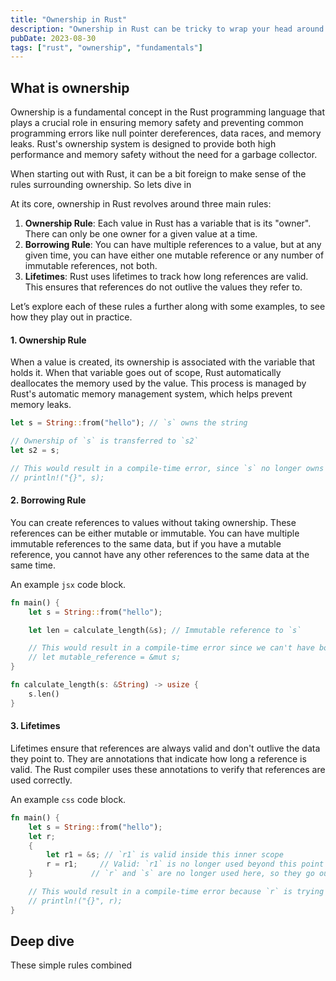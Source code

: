 ```yaml
---
title: "Ownership in Rust"
description: "Ownership in Rust can be tricky to wrap your head around. This post will help you understand the concept of ownership in Rust."
pubDate: 2023-08-30
tags: ["rust", "ownership", "fundamentals"]
---
```

## What is ownership

Ownership is a fundamental concept in the Rust programming language that plays a crucial role in ensuring memory safety and preventing common programming errors like null pointer dereferences, data races, and memory leaks. Rust's ownership system is designed to provide both high performance and memory safety without the need for a garbage collector.

When starting out with Rust, it can be a bit foreign to make sense of the rules surrounding ownership. So lets dive in

At its core, ownership in Rust revolves around three main rules:

1. **Ownership Rule**: Each value in Rust has a variable that is its "owner". There can only be one owner for a given value at a time.
2. **Borrowing Rule**: You can have multiple references to a value, but at any given time, you can have either one mutable reference or any number of immutable references, not both.
3. **Lifetimes**: Rust uses lifetimes to track how long references are valid. This ensures that references do not outlive the values they refer to.

Let’s explore each of these rules a further along with some examples, to see how they play out in practice.



#### 1. Ownership Rule

When a value is created, its ownership is associated with the variable that holds it. When that variable goes out of scope, Rust automatically deallocates the memory used by the value. This process is managed by Rust's automatic memory management system, which helps prevent memory leaks.
```rust {1-3,5} showLineNumbers  
let s = String::from("hello"); // `s` owns the string

// Ownership of `s` is transferred to `s2`
let s2 = s;

// This would result in a compile-time error, since `s` no longer owns the string.
// println!("{}", s); 
```


#### 2. Borrowing Rule
You can create references to values without taking ownership. These references can be either mutable or immutable. You can have multiple immutable references to the same data, but if you have a mutable reference, you cannot have any other references to the same data at the same time.

An example `jsx` code block.

```rust
fn main() {
    let s = String::from("hello");

    let len = calculate_length(&s); // Immutable reference to `s`

    // This would result in a compile-time error since we can't have both an immutable and a mutable reference to the same data.
    // let mutable_reference = &mut s;
}

fn calculate_length(s: &String) -> usize {
    s.len()
}
```

#### 3. Lifetimes

Lifetimes ensure that references are always valid and don't outlive the data they point to. They are annotations that indicate how long a reference is valid. The Rust compiler uses these annotations to verify that references are used correctly.

An example `css` code block.

```rust
fn main() {
    let s = String::from("hello");
    let r;
    {
        let r1 = &s; // `r1` is valid inside this inner scope
        r = r1;     // Valid: `r1` is no longer used beyond this point
    }             // `r` and `s` are no longer used here, so they go out of scope

    // This would result in a compile-time error because `r` is trying to reference memory that has been deallocated.
    // println!("{}", r);
}
```
## Deep dive

These simple rules combined